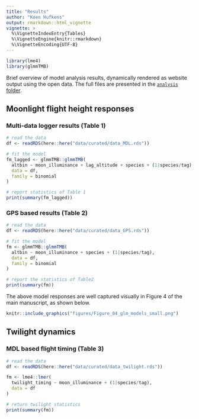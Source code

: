 ```yaml
---
title: "Results"
author: "Koen Hufkens"
output: rmarkdown::html_vignette
vignette: >
  %\VignetteIndexEntry{Tables}
  %\VignetteEngine{knitr::rmarkdown}
  %\VignetteEncoding{UTF-8}
---
```


```r
library(lme4)
library(glmmTMB)
```

Brief overview of model analysis results, dynamically rendered as website output using the open data. The full files are presented in the [`analysis` folder](https://github.com/bluegreen-labs/swift_lunar_synchrony/tree/main/analysis).

## Moonlight flight height responses

### Multi-data logger results (Table 1)

```r
# read the data
df <- readRDS(here::here("data/curated/data_MDL.rds"))

# fit the model
fm_lagged <- glmmTMB::glmmTMB(
  altbin ~ moon_illuminance + lag_altitude + species + (1|species/tag),
  data = df,
  family = binomial
)

# report statistics of Table 1
print(summary(fm_lagged))
```

### GPS based results (Table 2)

```r
# read the data
df <- readRDS(here::here("data/curated/data_GPS.rds"))

# fit the model
fm <- glmmTMB::glmmTMB(
  altbin ~ moon_illuminance + species + (1|species/tag),
  data = df,
  family = binomial
)

# report the statistics of Table2
print(summary(fm))
```

The above model responses are well captured visually in Figure 4 of the main manuscript, as shown below.

```r
knitr::include_graphics("figures/Figure_04_glm_models_small.png")
```

## Twilight dynamics

### MDL based flight timing (Table 3)

```r
# read the data
df <- readRDS(here::here("data/curated/data_twilight.rds"))

fm <- lme4::lmer(
  twilight_timing ~ moon_illuminance + (1|species/tag),
  data = df
)

# return twilight statistics
print(summary(fm))
```
